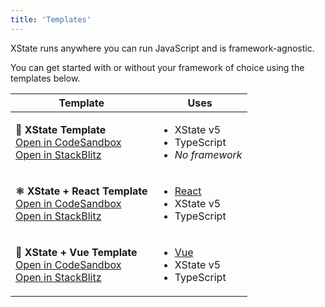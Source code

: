 ```yaml
---
title: 'Templates'
---
```


XState runs anywhere you can run JavaScript and is framework-agnostic.

You can get started with or without your framework of choice using the templates below.

<table>
<thead>
<tr><th>Template</th><th>Uses</th></tr>
</thead>
<tbody>
<tr>
<td>

**🤖 XState Template** <br/>
[Open in CodeSandbox](https://codesandbox.io/p/devbox/github/statelyai/xstate/tree/main/templates/vanilla-ts) <br/>
[Open in StackBlitz](https://stackblitz.com/github/statelyai/xstate/tree/main/templates/vanilla-ts?file=%2Fsrc%2FfeedbackMachine.ts)

</td>
<td>

- XState v5
- TypeScript
- _No framework_

</td>
</tr>
<tr>
<td>

**⚛️ XState + React Template** <br/>
[Open in CodeSandbox](https://codesandbox.io/p/devbox/github/statelyai/xstate/tree/main/templates/react-ts) <br/>
[Open in StackBlitz](https://stackblitz.com/github/statelyai/xstate/tree/main/templates/react-ts?file=%2Fsrc%2FfeedbackMachine.ts)

</td>
<td>

- [React](https://react.dev/)
- XState v5
- TypeScript

</td>
</tr>
<tr>
<td>

**💚 XState + Vue Template** <br/>
[Open in CodeSandbox](https://codesandbox.io/p/devbox/github/statelyai/xstate/tree/main/templates/vue-ts) <br/>
[Open in StackBlitz](https://stackblitz.com/github/statelyai/xstate/tree/main/templates/vue-ts?file=%2Fsrc%2FfeedbackMachine.ts)

</td>
<td>

- [Vue](https://vuejs.org/)
- XState v5
- TypeScript

</td>
</tr>
</tbody>
</table>
